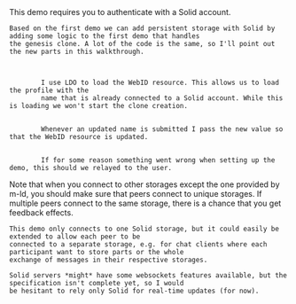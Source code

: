 
<Content>
    This demo requires you to authenticate with a Solid account.

    Based on the first demo we can add persistent storage with Solid by adding some logic to the first demo that handles
    the genesis clone. A lot of the code is the same, so I'll point out the new parts in this walkthrough.
</Content>

<Code language="tsx" id="SolidDemo" code={solidDemoCode} className="line-numbers">
    <CodeStep lines={["17-20", "29-30"]} title="Load resource and profile">
        I use <NavLink to="/ldo">LDO</NavLink> to load the WebID resource. This allows us to load the profile with the
        name that is already connected to a Solid account. While this is loading we won't start the clone creation.
    </CodeStep>
    <CodeStep lines={["45-54"]} title="Relaying updates to Solid">
        Whenever an updated name is submitted I pass the new value so that the WebID resource is updated.
    </CodeStep>
    <CodeStep lines={["47"]} title="Let user know that something went wrong">
        If for some reason something went wrong when setting up the demo, this should we relayed to the user.
    </CodeStep>
</Code>

<AuthorNote title="Solid and real-time updates">
    Note that when you connect to other storages except the one provided by m-ld, you should make sure that peers
    connect to unique storages. If multiple peers connect to the same storage, there is a chance that you get feedback
    effects.

    This demo only connects to one Solid storage, but it could easily be extended to allow each peer to be
    connected to a separate storage, e.g. for chat clients where each participant want to store parts or the whole
    exchange of messages in their respective storages.

    Solid servers *might* have some websockets features available, but the specification isn't complete yet, so I would
    be hesitant to rely only Solid for real-time updates (for now).
</AuthorNote>